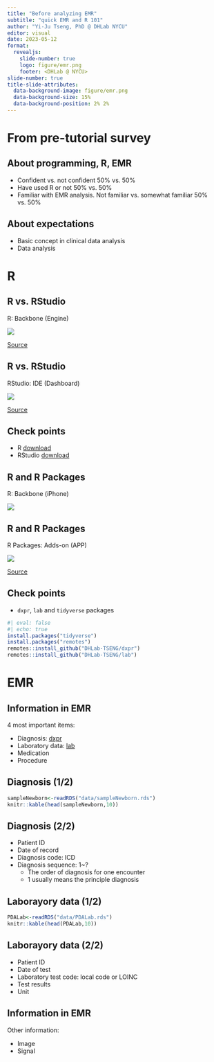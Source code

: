 ```yaml
---
title: "Before analyzing EMR"
subtitle: "quick EMR and R 101"
author: "Yi-Ju Tseng, PhD @ DHLab NYCU"
editor: visual
date: 2023-05-12
format:
  revealjs:
    slide-number: true
    logo: figure/emr.png
    footer: <DHLab @ NYCU>
slide-number: true
title-slide-attributes: 
  data-background-image: figure/emr.png
  data-background-size: 15%
  data-background-position: 2% 2%
---
```




# From pre-tutorial survey

## About programming, R, EMR

-   Confident vs. not confident 50% vs. 50%
-   Have used R or not 50% vs. 50%
-   Familiar with EMR analysis. Not familiar vs. somewhat familiar 50% vs. 50%

## About expectations
-   Basic concept in clinical data analysis
-   Data analysis

# R

## R vs. RStudio

R: Backbone (Engine)

![](https://www.teslarati.com/wp-content/uploads/2018/07/model-3-drivetrain-1.jpg)

[Source](https://www.teslarati.com/tesla-patent-more-efficient-electric-motors/)

## R vs. RStudio

RStudio: IDE (Dashboard)

![](https://i.pinimg.com/originals/b9/73/15/b97315751352729f99b02c87f454012b.jpg)

[Source](https://www.theverge.com/2015/3/19/8260295/tesla-user-interface-redesign-concept)

## Check points

-   R [download](https://cloud.r-project.org/)
-   RStudio [download](https://posit.co/download/rstudio-desktop/#download)

## R and R Packages

R: Backbone (iPhone)

![](https://store.storeimages.cdn-apple.com/4982/as-images.apple.com/is/iphone-xr-white-select-201809?wid=940&hei=1112&fmt=png-alpha&qlt=80&.v=1551226036668)

## R and R Packages

R Packages: Adds-on (APP)

![](https://3c.yipee.cc/wp-content/uploads/2019/06/a7ffbaa3df50d7cafe6801a8a8d7a3bf-620x320.jpg)

[Source](https://www.apple.com/)

## Check points

-   `dxpr`, `lab` and `tidyverse` packages

```r
#| eval: false
#| echo: true
install.packages("tidyverse")
install.packages("remotes")
remotes::install_github("DHLab-TSENG/dxpr")
remotes::install_github("DHLab-TSENG/lab")
```

# EMR

## Information in EMR

4 most important items:

-   Diagnosis: [dxpr](https://peerj.com/articles/cs-520/)
-   Laboratory data: [lab](https://ssrn.com/abstract=4246800)
-   Medication
-   Procedure

## Diagnosis (1/2)
```r
sampleNewborn<-readRDS("data/sampleNewborn.rds")
knitr::kable(head(sampleNewborn,10))
```

## Diagnosis (2/2)
-   Patient ID
-   Date of record
-   Diagnosis code: ICD
-   Diagnosis sequence: 1~? 
    -   The order of diagnosis for one encounter
    -   1 usually means the principle diagnosis

## Laborayory data (1/2)

```r
PDALab<-readRDS("data/PDALab.rds")
knitr::kable(head(PDALab,10))
```

## Laborayory data (2/2)
-   Patient ID
-   Date of test
-   Laboratory test code: local code or LOINC
-   Test results
-   Unit

## Information in EMR

Other information:

-   Image
-   Signal
